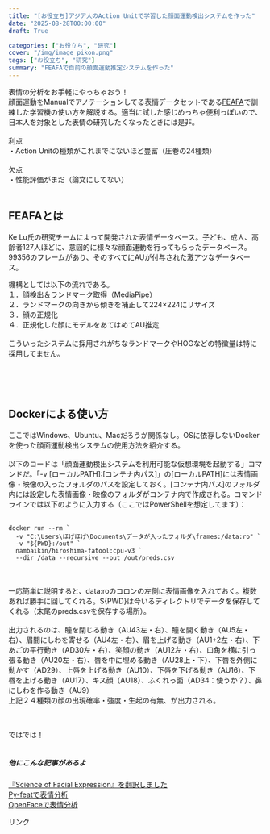 ```yaml
---
title: "[お役立ち]アジア人のAction Unitで学習した顔面運動検出システムを作った"
date: "2025-08-28T00:00:00"
draft: True

categories: ["お役立ち", "研究"]
cover: "/img/image_pikon.png"
tags: ["お役立ち", "研究"]
summary: "FEAFAで自前の顔面運動推定システムを作った"
---
```


表情の分析をお手軽にやっちゃおう！<br>
顔面運動をManualでアノテーションしてる表情データセットである[FEAFA](https://www.iiplab.net/feafa+/)で訓練した学習機の使い方を解説する。適当に試した感じめっちゃ便利っぽいので、日本人を対象とした表情の研究したくなったときには是非。<br>
<br>
利点<br>
・Action Unitの種類がこれまでにないほど豊富（圧巻の24種類）<br>
<br>
欠点<br>
・性能評価がまだ（論文にしてない）<br>
<br>

## FEAFAとは

Ke Lu氏の研究チームによって開発された表情データベース。子ども、成人、高齢者127人ほどに、意図的に様々な顔面運動を行ってもらったデータベース。99356のフレームがあり、そのすべてにAUが付与された激アツなデータベース。

機構としては以下の流れである。<br>
１．顔検出＆ランドマーク取得（MediaPipe）<br>
２．ランドマークの向きから傾きを補正して224×224にリサイズ<br>
３．顔の正規化<br>
４．正規化した顔にモデルをあてはめてAU推定<br>
<br>
こういったシステムに採用されがちなランドマークやHOGなどの特徴量は特に採用してません。

<br>
<br><br>

## Dockerによる使い方

ここではWindows、Ubuntu、Macだろうが関係なし。OSに依存しないDockerを使った顔面運動検出システムの使用方法を紹介する。
<br><br>
以下のコードは「顔面運動検出システムを利用可能な仮想環境を起動する」コマンドだ。「-v [ローカルPATH]:[コンテナ内パス]」の[ローカルPATH]には表情画像・映像の入ったフォルダのパスを設定しておく。[コンテナ内パス]のフォルダ内には設定した表情画像・映像のフォルダがコンテナ内で作成される。コマンドラインでは以下のように入力する（ここではPowerShellを想定してます）：
<br>
<br>
```docker:run
docker run --rm `
  -v "C:\Users\ほげほげ\Documents\データが入ったフォルダ\frames:/data:ro" `
  -v "${PWD}:/out" `
  nambaikin/hiroshima-fatool:cpu-v3 `
  --dir /data --recursive --out /out/preds.csv
```  
<br>
<br>
一応簡単に説明すると、data:roのコロンの左側に表情画像を入れておく。複数あれば勝手に回してくれる。${PWD}は今いるディレクトリでデータを保存してくれる（末尾のpreds.csvを保存する場所）。<br>
<br>
出力されるのは、瞳を閉じる動き（AU43左・右）、瞳を開く動き（AU5左・右）、眉間にしわを寄せる（AU4左・右）、眉を上げる動き（AU1+2左・右）、下あごの平行動き（AD30左・右）、笑顔の動き（AU12左・右）、口角を横に引っ張る動き（AU20左・右）、唇を中に埋める動き（AU28上・下）、下唇を外側に動かす（AD29）、上唇を上げる動き（AU10）、下唇を下げる動き（AU16）、下唇を上げる動き（AU17）、キス顔（AU18）、ふくれっ面（AD34：使うか？）、鼻にしわを作る動き（AU9）<br>
上記２４種類の顔の出現確率・強度・生起の有無、が出力される。<br>
<br><br>

ではでは！<br><br>

##### 他にこんな記事があるよ
[『Science of Facial Expression』を翻訳しました](https://susishushi.github.io/my_blog/post/sciencefacial/)<br>
[Py-featで表情分析](https://susishushi.github.io/my_blog/post/py-feat/)
<br>
[OpenFaceで表情分析](https://susishushi.github.io/my_blog/post/of/)

<!-- START MoshimoAffiliateEasyLink -->
<script type="text/javascript">
(function(b,c,f,g,a,d,e){b.MoshimoAffiliateObject=a;
b[a]=b[a]||function(){arguments.currentScript=c.currentScript
||c.scripts[c.scripts.length-2];(b[a].q=b[a].q||[]).push(arguments)};
c.getElementById(a)||(d=c.createElement(f),d.src=g,
d.id=a,e=c.getElementsByTagName("body")[0],e.appendChild(d))})
(window,document,"script","//dn.msmstatic.com/site/cardlink/bundle.js?20220329","msmaflink");
msmaflink({"n":"表情の科学: 歴史と論争,研究の最前線","b":"北大路書房","t":"","d":"https:\/\/m.media-amazon.com","c_p":"","p":["\/images\/I\/51PZjtSVBhL._SL500_.jpg"],"u":{"u":"https:\/\/www.amazon.co.jp\/dp\/4762832952","t":"amazon","r_v":""},"v":"2.1","b_l":[{"id":1,"u_tx":"Amazonで見る","u_bc":"#f79256","u_url":"https:\/\/www.amazon.co.jp\/dp\/4762832952","a_id":1842760,"p_id":170,"pl_id":27060,"pc_id":185,"s_n":"amazon","u_so":1},{"id":2,"u_tx":"楽天市場で見る","u_bc":"#f76956","u_url":"https:\/\/search.rakuten.co.jp\/search\/mall\/%E8%A1%A8%E6%83%85%E3%81%AE%E7%A7%91%E5%AD%A6%3A%20%E6%AD%B4%E5%8F%B2%E3%81%A8%E8%AB%96%E4%BA%89%2C%E7%A0%94%E7%A9%B6%E3%81%AE%E6%9C%80%E5%89%8D%E7%B7%9A\/","a_id":1824263,"p_id":54,"pl_id":27059,"pc_id":54,"s_n":"rakuten","u_so":2},{"id":3,"u_tx":"Yahoo!ショッピングで見る","u_bc":"#66a7ff","u_url":"https:\/\/shopping.yahoo.co.jp\/search?first=1\u0026p=%E8%A1%A8%E6%83%85%E3%81%AE%E7%A7%91%E5%AD%A6%3A%20%E6%AD%B4%E5%8F%B2%E3%81%A8%E8%AB%96%E4%BA%89%2C%E7%A0%94%E7%A9%B6%E3%81%AE%E6%9C%80%E5%89%8D%E7%B7%9A","a_id":1845435,"p_id":1225,"pl_id":27061,"pc_id":1925,"s_n":"yahoo","u_so":3}],"eid":"K1Yst","s":"s"});
</script>
<div id="msmaflink-K1Yst">リンク</div>
<!-- MoshimoAffiliateEasyLink END -->
